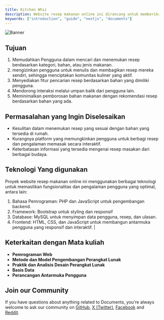 ```yaml
---
title: Kitchen Whiz
description: Website resep makanan online ini dirancang untuk memberikan solusi praktis bagi pengguna dalam menemukan, membagikan, dan mempelajari berbagai resep masakan. Dengan tutorial langkah demi langkah, pengguna dapat lebih mudah belajar memasak dan menghemat waktu. Fitur utama seperti pencarian resep berdasarkan bahan membantu pengguna menemukan menu yang sesuai dengan bahan yang tersedia di rumah. Selain itu, kategori resep yang mencakup masakan Nusantara, Western, Korean, Japan, Indian, dan Dessert memudahkan pengguna dalam menelusuri resep sesuai preferensi kuliner mereka.
keywords: ["introduction", "guide", "nextjs", "documents"]
---
```


![Banner](/images/kitchen.png "Documents")

## Tujuan

1. Memudahkan Pengguna dalam mencari dan menemukan resep berdasarkan kategori, bahan, atau jenis makanan.
2. mengizinkan pengguna untuk menulis dan membagikan resep mereka sendiri, sehingga menciptakan komunitas kuliner yang aktif.
3. Menyediakan fitur pencarian resep berdasarkan bahan yang dimiliki pengguna.
4. Mendorong interaksi melalui umpan balik dari pengguna lain.
5. Meminimalkan pemborosan bahan makanan dengan rekomendasi resep berdasarkan bahan yang ada.

## Permasalahan yang Ingin Diselesaikan

  - Kesulitan dalam menemukan resep yang sesuai dengan bahan yang tersedia di rumah.
  - Kurangnya platform yang memungkinkan pengguna untuk berbagi resep dan pengalaman memasak secara interaktif.
  - Keterbatasan informasi yang tersedia mengenai resep masakan dari berbagai budaya.

## Teknologi Yang digunakan

Proyek website resep makanan online ini menggunakan berbagai teknologi untuk memastikan fungsionalitas dan pengalaman pengguna yang optimal, antara lain:

1. Bahasa Pemrograman: PHP dan JavaScript untuk pengembangan backend.
2. Framework: Bootstrap untuk styling dan responsif
3. Database: MySQL untuk menyimpan data pengguna, resep, dan ulasan.
4. Frontend: HTML, CSS, dan JavaScript untuk membangun antarmuka pengguna yang responsif dan interaktif.                                                                                                                                                        |

## Keterkaitan dengan Mata kuliah 

- **Pemrograman Web**
- **Metode dan Model Pengembangan Perangkat Lunak**
- **Praktik dan Analisis Desain Perangkat Lunak**
- **Basis Data** 
- **Perancangan Antarmuka Pengguna** 

## Join our Community

If you have questions about anything related to Documents, you're always welcome to ask our community on [GitHub](https://github.com/rubixvi/rubix-documents), [X (Twitter)](https://x.com/rubixstory), [Facebook](https://www.facebook.com/rubixstudios) 
and [Reddit](https://www.reddit.com/r/RubixStudios/).
